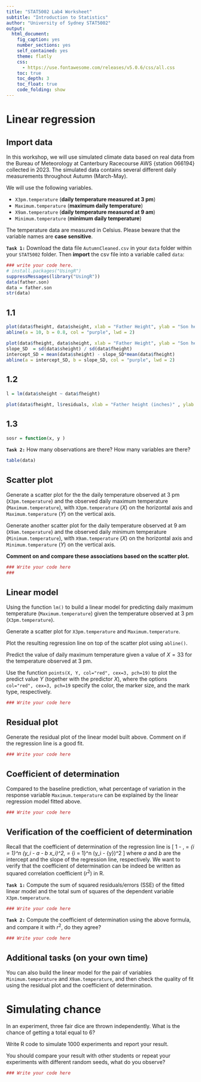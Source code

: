 ```yaml
---
title: "STAT5002 Lab4 Worksheet"
subtitle: "Introduction to Statistics"
author: "University of Sydney STAT5002"
output:
  html_document:
    fig_caption: yes
    number_sections: yes
    self_contained: yes
    theme: flatly
    css: 
      - https://use.fontawesome.com/releases/v5.0.6/css/all.css
    toc: true
    toc_depth: 3
    toc_float: true
    code_folding: show
---
```

<style>
h2 { /* Header 2 */
    font-size: 22px
}
</style>

# Linear regression

## Import data

In this workshop, we will use simulated climate data based on real data from the Bureau of Meteorology at Canterbury Racecourse AWS {station 066194} collected in 2023. The simulated data contains several different daily measurements throughout Autumn (March-May).

We will use the following variables.

  * `X3pm.temperature` (**daily temperature measured at 3 pm**)
  * `Maximum.temperature` (**maximum daily temperature**)
  * `X9am.temperature` (**daily temperature measured at 9 am**)
  * `Minimum.temperature` (**minimum daily temperature**) 
  
The temperature data are measured in Celsius. Please beware that the variable names are **case sensitive**.

**`Task 1:`** Download the data file `AutumnCleaned.csv` in your `data` folder within your `STAT5002` folder. Then **import** the csv file into a variable called `data`:

```r
### write your code here. 
# install.packages("UsingR")
suppressMessages(library("UsingR"))
data(father.son)
data = father.son
str(data)
```

## 1.1
``` r
plot(data$fheight, data$sheight, xlab = "Father Height", ylab = "Son height", col = adjustcolor("black"), alpha.f = 0.35)
abline(a = 10, b = 0.8, col = "purple", lwd = 2)
```

```r
plot(data$fheight, data$sheight, xlab = "Father Height", ylab = "Son height", col = adjustcolor("black"), alpha.f = 0.35)
slope_SD  = sd(data$sheight) / sd(data$fheight)
intercept_SD = mean(data$sheight) - slope_SD*mean(data$fheight)
abline(a = intercept_SD, b = slope_SD, col = "purple", lwd = 2)
```
## 1.2
``` r
l = lm(data$sheight ~ data$fheight)

plot(data$fheight, l$residuals, xlab = "Father height (inches)" , ylab = "residual")
```
## 1.3
``` r

sosr = function(x, y )

```


**`Task 2:`** How many observations are there? How many variables are there?
```r
table(data)
```


## Scatter plot
    
Generate a scatter plot for the the daily temperature observed at 3 pm (`X3pm.temperature`) and the observed daily maximum temperature (`Maximum.temperature`), with `X3pm.temperature` ($X$) on the horizontal axis and `Maximum.temperature` ($Y$) on the vertical axis.
    
Generate another scatter plot for the daily temperature observed at 9 am (`X9am.temperature`) and the observed daily minimum temperature (`Minimum.temperature`), with `X9am.temperature` ($X$) on the horizontal axis and `Minimum.temperature` ($Y$) on the vertical axis.

**Comment on and compare these associations based on the scatter plot.** 
    
```r
### Write your code here
###
```

## Linear model

Using the function `lm()` to build a linear model for predicting daily maximum temperature (`Maximum.temperature`) given the temperature observed at 3 pm (`X3pm.temperature`). 

Generate a scatter plot for `X3pm.temperature` and `Maximum.temperature`. 

Plot the resulting regression line on top of the scatter plot using `abline()`. 

Predict the value of daily maximum temperature given a value of $X=33$ for the temperature observed at 3 pm. 

Use the function `points(X, Y, col="red", cex=3, pch=19)` to plot the predict value $Y$ (together with the predictor $X$), where the options `col="red", cex=3, pch=19` specify the color, the marker size, and the mark type, respectively. 

```R
### Write your code here
```

## Residual plot

Generate the residual plot of the linear model built above. Comment on if the regression line is a good fit. 

```R
### Write your code here
```


## Coefficient of determination

Compared to the baseline prediction, what percentage of variation in the response variable `Maximum.temperature` can be explained by the linear regression model fitted above. 

```R
### Write your code here
```


## Verification of the coefficient of determination

Recall that the coefficient of determination of the regression line is
\[
1 - \frac{\text{SSE}}{\text{SST}}, \quad \text{SSE} = \sum_{i = 1}^n (y_i - a - b x_i)^2, \quad \text{SST} = \sum_{i = 1}^n (y_i - \bar{y})^2
\]
where $a$ and $b$ are the intercept and the slope of the regression line, respectively. We want to verify that the coefficient of determination can be indeed be written as squared correlation coefficient ($r^2$) in R.

**`Task 1:`** Compute the sum of squared residuals/errors (SSE) of the fitted linear model and the total sum of squares of the dependent variable `X3pm.temperature`. 


```r
### Write your code here
```

**`Task 2:`** Compute the coefficient of determination using the above formula, and compare it with $r^2$, do they agree? 

```r
### Write your code here
```

## Additional tasks (on your own time)

You can also build the linear model for the pair of variables `Minimum.temperature` and `X9am.temperature`, and then check the quality of fit using the residual plot and the coefficient of determination.

# Simulating chance

In an experiment, three fair dice are thrown independently. What is the chance of getting a total equal to 6? 

Write R code to simulate 1000 experiments and report your result. 

You should compare your result with other students or repeat your experiments with different random seeds, what do you observe? 

```r
### Write your code here
```
 
